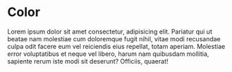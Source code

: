 
<Meta title="CSS/Dark/Color" />

# Color

Lorem ipsum dolor sit amet consectetur, adipisicing elit. Pariatur qui ut
beatae nam molestiae cum doloremque fugit nihil, vitae modi recusandae culpa
odit facere eum vel reiciendis eius repellat, totam aperiam. Molestiae error
voluptatibus et neque vel libero, harum nam quibusdam mollitia, sapiente rerum
iste modi sit deserunt? Officiis, quaerat!


<DesignTokenDocBlock categoryName="dist/css/Dark/color.css" maxHeight={10000} />
